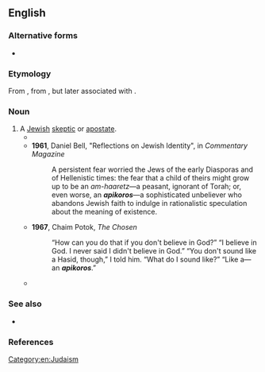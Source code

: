 ==English==

===Alternative forms===
* {{l|en|Apikoros}}

===Etymology===
From {{etyl|he|en}} {{m|he|אֶפִּיקוֹרוֹס||heretic|tr='epikóros}}, from {{etyl|grc|en}} {{m|grc|Ἐπίκουρος||[[Epicurus]]}}, but later associated with {{cog|arc|אַפְקֵר||to abandon|tr=ʾap̄ḳēr}}.

===Noun===
{{en-noun|apikorsim}}

# A [[Jewish]] [[skeptic]] or [[apostate]].
#* {{quote-text|lang=en|year=1882|author=Paul Isaac Hershon (tr.)|title=Treasures of the Talmud|page=48|passage=And these are they that have no portion in the world to come: He who says that the revivification of the dead cannot be proved from the Law, and that the Law is not from heaven, and an '''Apikoros''' (that is, one that does not fully believe in the Law).}}
#* '''1961''', Daniel Bell, "Reflections on Jewish Identity", in ''Commentary Magazine''
#*: A persistent fear worried the Jews of the early Diasporas and of Hellenistic times: the fear that a child of theirs might grow up to be an ''am-haaretz''—a peasant, ignorant of Torah; or, even worse, an '''''apikoros'''''—a sophisticated unbeliever who abandons Jewish faith to indulge in rationalistic speculation about the meaning of existence.
#* '''1967''', Chaim Potok, ''The Chosen''
#*: “How can you do that if you don't believe in God?” “I believe in God. I never said I didn't believe in God.” “You don't sound like a Hasid, though,” I told him. “What do I sound like?” “Like a—an '''''apikoros'''''.”
#* {{quote-text|lang=en|year=2005|author=Ruth Fredman Cernea (ed.)|title=The Great Latke-Hamantash Debate|page=203|passage=Others prefer cherry, apricot, or apple, but even these innovations are rejected by the modern '''''apikoros''''', the child raised in America who sees chocolate as the only possible substance that should be stuffed inside the hamantash.}}

===See also===
* {{l|en|min}}

===References===
<references/>

[[Category:en:Judaism]]